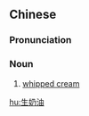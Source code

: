 ==Chinese==
{{zh-forms|type=12}}

===Pronunciation===
{{zh-pron
|m=shēngnǎiyóu
|cat=n
}}

===Noun===
{{zh-noun}}

# [[whipped cream]]

{{zh-cat|Foods}}

[[hu:生奶油]]